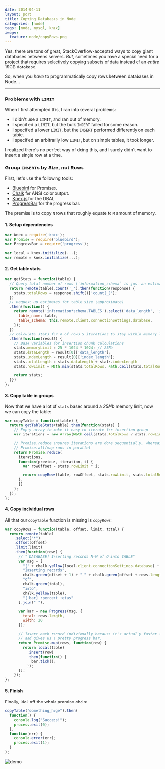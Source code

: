 ```yaml
---
date: 2014-04-11
layout: post
title: Copying Databases in Node
categories: [node]
tags: [node, mysql, knex]
image:
  feature: node/copyRows.png
---
```


Yes, there are tons of great, StackOverflow-accepted ways to copy giant databases betweens servers. _But_, sometimes you have a special need for a project that requires selectively copying subsets of data instead of an _entire_ 15GB database.

So, when you _have_ to programmatically copy rows between databases in Node...

---

### Problems with `LIMIT`

When I first attempted this, I ran into several problems:

- I didn't use a `LIMIT`, and ran out of memory.
- I specified a `LIMIT`, but the bulk `INSERT` failed for some reason.
- I specified a lower `LIMIT`, but the `INSERT` performed differently on each table.
- I specified an arbitrarily low `LIMIT`, but on simple tables, it took longer.

I realized there's no perfect way of doing this, and I surely didn't want to insert a single row at a time.

### Group `INSERT`s by Size, not Rows

First, let's use the following tools:

- [Bluebird][bluebird] for Promises.
- [Chalk][chalk] for ANSI color output.
- [Knex.js][knex] for the DBAL.
- [ProgressBar][progress] for the progress bar.

The premise is to copy `N` rows that roughly equate to `M` amount of memory.

#### 1. Setup dependencies

```js
var knex = require('knex');
var Promise = require('bluebird');
var ProgressBar = require('progress');

var local = knex.initialize(...);
var remote = knex.initialize(...);
```

#### 2. Get table stats

```js
var getStats = function(table) {
  // Query total number of rows (`information_schema` is just an estimate)
  return remote(table).count('_').then(function(response) {
    stats.totalRows = response.shift()['count(_)'];
  })
  // Request DB estimates for table size (approximate)
  .then(function() {
    return remote('information*schema.TABLES').select('data_length', 'index_length').where({
      table_name: table,
      table_schema: this.remote.client.connectionSettings.database,
    });
  })
  // Calculate stats for # of rows & iterations to stay within memory limits
  .then(function(result) {
    // Base variables for insertion chunk calculations
    stats.memoryLimit = 25 * 1024 * 1024; // 25Mb
    stats.dataLength = result[0]['data_length'];
    stats.indexLength = result[0]['index_length'];
    stats.totalLength = stats.dataLength + stats.indexLength;
    stats.rowLimit = Math.min(stats.totalRows, Math.ceil(stats.totalRows * stats.memoryLimit / stats.totalLength));

    return stats;
  }})
};
```

#### 3. Copy table in groups

Now that we have a lot of `stats` based around a _25Mb_ memory limit, now we can copy the table:

```js
var copyTable = function(table) {
  return getTableStats(table).then(function(stats) {
    // Empty array to make it easy to iterate for insertion group
    var iterations = new Array(Math.ceil(stats.totalRows / stats.rowLimit));

    // Promise.reduce ensures iterations are done sequentially, whereas
    // Promise.all/map runs in parallel
    return Promise.reduce(
      iterations,
      function(previous, iteration, i) {
        var rowOffset = stats.rowLimit * i;

        return copyRows(table, rowOffset, stats.rowLimit, stats.totalRows);
      },
      []
    );
  });
};
```

#### 4. Copy individual rows

All that our `copyTable` function is missing is `copyRows`:

```js
var copyRows = function(table, offset, limit, total) {
  return remote(table)
    .select("*")
    .offset(offset)
    .limit(limit)
    .then(function(rows) {
      // "[DATABASE] Inserting records N-M of O into TABLE"
      var msg = [
        "[" + chalk.yellow(local.client.connectionSettings.database) + "]",
        "Inserting records",
        chalk.green(offset + 1) + "-" + chalk.green(offset + rows.length),
        "of",
        chalk.green(total),
        "into",
        chalk.yellow(table),
        "[:bar] :percent :etas"
      ].join(" ");

      var bar = new Progress(msg, {
        total: rows.length,
        width: 20
      });

      // Insert each record individually because it's actually faster (!?)
      // and gives us a pretty progress bar.
      return Promise.map(rows, function(row) {
        return local(table)
          .insert(row)
          .then(function() {
            bar.tick();
          });
      });
    });
};
```

#### 5. Finish

Finally, kick off the whole promise chain:

```js
copyTable("something_huge").then(
  function() {
    console.log("Success!");
    process.exit(0);
  },
  function(err) {
    console.error(err);
    process.exit(1);
  }
);
```

![demo](/images/node/sql.gif)

[bluebird]: https://github.com/petkaantonov/bluebird/
[chalk]: https://github.com/sindresorhus/chalk
[knex]: http://knexjs.org/
[progress]: https://github.com/visionmedia/node-progress/
